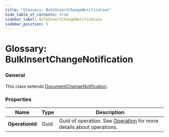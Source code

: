 ```yaml
---
title: "Glossary: BulkInsertChangeNotification"
hide_table_of_contents: true
sidebar_label: BulkInsertChangeNotification
sidebar_position: 5
---
```



# Glossary: BulkInsertChangeNotification

### General

This class extends [DocumentChangeNotification](../glossary/document-change-notification.mdx).

### Properties

| Name | Type | Description |
| ------------- | ------------- | ----- |
| **OperationId** | Guid | Guid of operation. See [Operation](../glossary/operation.mdx) for more details about operations. |
